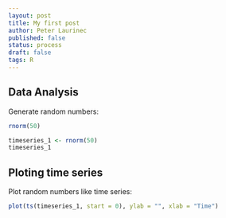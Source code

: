 ```yaml
---
layout: post
title: My first post
author: Peter Laurinec
published: false
status: process
draft: false
tags: R
---
```


## Data Analysis

Generate random numbers:

```r
rnorm(50)
```

```r
timeseries_1 <- rnorm(50)
timeseries_1
```

## Ploting time series

Plot random numbers like time series:

```r
plot(ts(timeseries_1, start = 0), ylab = "", xlab = "Time")
```
